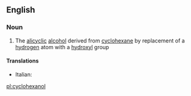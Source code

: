 ==English==

===Noun===
{{wikipedia}}
{{en-noun|s|-}}

# {{context|organic compound|lang=en}} The [[alicyclic]] [[alcohol]] derived from [[cyclohexane]] by replacement of a [[hydrogen]] atom with a [[hydroxyl]] group

====Translations====
{{trans-top|cyclohexanol}}
* Italian: {{t-|it|cicloesanolo|m}}
{{trans-mid}}
{{trans-bottom}}

[[pl:cyclohexanol]]